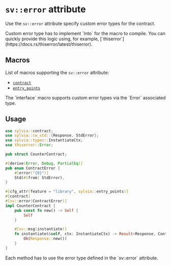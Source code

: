 
# `sv::error` attribute

Use the `sv::error` attribute specify custom error types for the contract.

<Callout>
Custom error type has to implement `Into<StdError>` for the macro to compile.
You can quickly provide this logic using, for example, [`thiserror`](https://docs.rs/thiserror/latest/thiserror).
</Callout>

## Macros

List of macros supporting the `sv::error` attribute:

- [`contract`](https://cosmwasm-docs.vercel.app/sylvia/macros/contract)
- [`entry_points`](https://docs.rs/sylvia/latest/sylvia/attr.entry_points.html)

<Callout>
  The `interface` macro supports custom error types via the `Error` associated
  type.
</Callout>

## Usage

```rust
use sylvia::contract;
use sylvia::cw_std::{Response, StdError};
use sylvia::types::InstantiateCtx;
use thiserror::Error;

pub struct CounterContract;

#[derive(Error, Debug, PartialEq)]
pub enum ContractError {
    #[error("{0}")]
    Std(#[from] StdError),
}

#[cfg_attr(feature = "library", sylvia::entry_points)]
#[contract]
#[sv::error(ContractError)]
impl CounterContract {
    pub const fn new() -> Self {
        Self
    }

    #[sv::msg(instantiate)]
    fn instantiate(&self, ctx: InstantiateCtx) -> Result<Response, ContractError> {
        Ok(Response::new())
    }
}
```

<Callout>
  Each method has to use the error type defined in the `sv::error` attribute.
</Callout>
